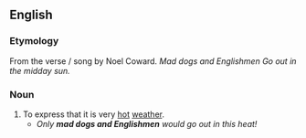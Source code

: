 ==English==

===Etymology===
From the verse / song by Noel Coward. ''Mad dogs and Englishmen Go out in the midday sun.''
{{wikipedia|Mad Dogs and Englishmen (song)}}

===Noun===
{{head|en|noun|head=[[mad]] [[dogs]] and [[Englishmen]]}}

# To express that it is very [[hot]] [[weather]].
#* ''Only '''mad dogs and Englishmen''' would go out in this heat!''
